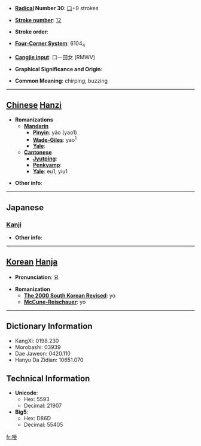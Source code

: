 * '''[[Wiktionary:Chinese radical index| Radical]] Number 30''': [[Wiktionary:Chinese radical index 口|口]]+9 strokes

* '''[[Wiktionary:Chinese total strokes index|Stroke number]]''': [[Wiktionary:Chinese total strokes index 12|12]]

* '''Stroke order''': 

* '''[[Wiktionary:Chinese four corner index|Four-Corner System]]''': 6104<sub>4</sub>

* '''[[Wiktionary:Chinese Cangjie index|Cangjie input]]''': 口一田女 (RMWV)

* '''Graphical Significance and Origin''': 

* '''Common Meaning''': chirping, buzzing

----

== [[Chinese]] [[Hanzi]] ==

* '''Romanizations'''
** '''[[Mandarin]]'''
*** '''[[Pinyin]]''': yāo (yao1)
*** '''[[Wade-Giles]]''': yao<sup>1</sup>
*** '''[[Yale]]''': 
** '''[[Cantonese]]'''
*** '''[[Jyutping]]''':
*** '''[[Penkyamp]]''': 
*** '''[[Yale]]''': eu1, yiu1

* '''Other info''': 

----

==Japanese==
===[[Kanji]]===
{{kanji|on readings=[[えう]] (eu)|kun readings=[[こえ]] (koe)}}

* '''Other info''':  

----

== [[Korean]] [[Hanja]] ==

* '''Pronunciation''': 요

* '''Romanization'''
** '''[[The 2000 South Korean Revised Romanization|The 2000 South Korean Revised]]''': yo
** '''[[McCune-Reischauer]]''': yo

----

== Dictionary Information ==

* KangXi: 0198.230
* Morobashi: 03939
* Dae Jaweon: 0420.110
* Hanyu Da Zidian: 10651.070

== Technical Information ==

* '''Unicode''':
** Hex: 5593
** Decimal: 21907
* '''Big5''':
** Hex: D86D
** Decimal: 55405

[[fr:喓]]